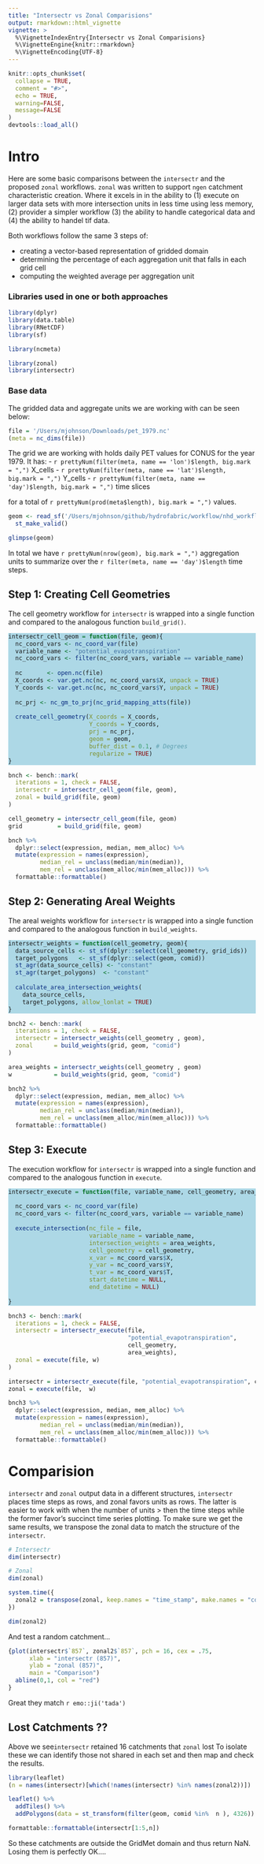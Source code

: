 ```yaml
---
title: "Intersectr vs Zonal Comparisions"
output: rmarkdown::html_vignette
vignette: >
  %\VignetteIndexEntry{Intersectr vs Zonal Comparisions}
  %\VignetteEngine{knitr::rmarkdown}
  %\VignetteEncoding{UTF-8}
---
```


```r
knitr::opts_chunk$set(
  collapse = TRUE,
  comment = "#>",
  echo = TRUE, 
  warning=FALSE, 
  message=FALSE
)
devtools::load_all()
```

<style>
div.blue pre   { background-color:lightblue; }
div.blue pre.r { background-color:lightblue; }
</style>

# Intro

Here are some basic comparisons between the `intersectr` and the proposed `zonal` workflows. `zonal` was written to support `ngen` catchment characteristic creation. Where it excels in in the ability to (1) execute on larger data sets with more intersection units in less time using less memory, (2) provider a simpler workflow (3) the ability to handle categorical data and (4) the ability to handel tif data.

Both workflows follow the same 3 steps of:

- creating a vector-based representation of gridded domain  
- determining the percentage of each aggregation unit that falls in each grid cell  
- computing the weighted average per aggregation unit  
  
### Libraries used in one or both approaches
```r
library(dplyr)
library(data.table)
library(RNetCDF)
library(sf)

library(ncmeta)

library(zonal)
library(intersectr)
```

### Base data

The gridded data and aggregate units we are working with can be seen below:

```r
file = '/Users/mjohnson/Downloads/pet_1979.nc'
(meta = nc_dims(file))
```

The grid we are working with holds daily PET values for CONUS for the year 1979. It has:
 - `r prettyNum(filter(meta, name == 'lon')$length, big.mark = ",")` X_cells
 - `r prettyNum(filter(meta, name == 'lat')$length, big.mark = ",")` Y_cells 
 - `r prettyNum(filter(meta, name == 'day')$length, big.mark = ",")` time slices 

for a total of `r prettyNum(prod(meta$length), big.mark = ",")` values.

```r
geom <- read_sf('/Users/mjohnson/github/hydrofabric/workflow/nhd_workflows/cache/ngen_01a-4.gpkg', "catchments") %>% 
  st_make_valid()

glimpse(geom)
```
  
In total we have `r prettyNum(nrow(geom), big.mark = ",")` aggregation units to summarize over the `r filter(meta, name == 'day')$length` time steps.

## Step 1: Creating Cell Geometries

The cell geometry workflow for `intersectr` is wrapped into a single function and compared to the analogous function `build_grid()`.

<div class = "blue">
```r
intersectr_cell_geom = function(file, geom){
  nc_coord_vars <- nc_coord_var(file)
  variable_name <- "potential_evapotranspiration"
  nc_coord_vars <- filter(nc_coord_vars, variable == variable_name)
  
  nc       <- open.nc(file)
  X_coords <- var.get.nc(nc, nc_coord_vars$X, unpack = TRUE)
  Y_coords <- var.get.nc(nc, nc_coord_vars$Y, unpack = TRUE)
  
  nc_prj <- nc_gm_to_prj(nc_grid_mapping_atts(file))
  
  create_cell_geometry(X_coords = X_coords,
                       Y_coords = Y_coords,
                       prj = nc_prj,
                       geom = geom, 
                       buffer_dist = 0.1, # Degrees
                       regularize = TRUE)
}
```
</div>

```r
bnch <- bench::mark(
  iterations = 1, check = FALSE,
  intersectr = intersectr_cell_geom(file, geom),
  zonal = build_grid(file, geom)
)
```


```r
cell_geometry = intersectr_cell_geom(file, geom)
grid          = build_grid(file, geom)

bnch %>%
  dplyr::select(expression, median, mem_alloc) %>%
  mutate(expression = names(expression),
         median_rel = unclass(median/min(median)),
         mem_rel = unclass(mem_alloc/min(mem_alloc))) %>% 
  formattable::formattable()
```

## Step 2: Generating Areal Weights

The areal weights workflow for `intersectr` is wrapped into a single function and compared to the analogous function in `build_weights`.

<div class = "blue">
```r
intersectr_weights = function(cell_geometry, geom){
  data_source_cells <- st_sf(dplyr::select(cell_geometry, grid_ids))
  target_polygons   <- st_sf(dplyr::select(geom, comid))
  st_agr(data_source_cells) <- "constant"
  st_agr(target_polygons)  <- "constant"
  
  calculate_area_intersection_weights(
    data_source_cells,
    target_polygons, allow_lonlat = TRUE)
}
```
</div>

```r
bnch2 <- bench::mark(
  iterations = 1, check = FALSE,
  intersectr = intersectr_weights(cell_geometry , geom),
  zonal      = build_weights(grid, geom, "comid")
)
```

```r
area_weights = intersectr_weights(cell_geometry , geom)
w            = build_weights(grid, geom, "comid")

bnch2 %>%
  dplyr::select(expression, median, mem_alloc) %>%
  mutate(expression = names(expression),
         median_rel = unclass(median/min(median)),
         mem_rel = unclass(mem_alloc/min(mem_alloc))) %>% 
  formattable::formattable()
```

## Step 3: Execute

The execution workflow for `intersectr` is wrapped into a single function and compared to the analogous function in `execute`.

<div class = "blue">
```r
intersectr_execute = function(file, variable_name, cell_geometry, area_weights){
  
  nc_coord_vars <- nc_coord_var(file)
  nc_coord_vars <- filter(nc_coord_vars, variable == variable_name)
  
  execute_intersection(nc_file = file,
                       variable_name = variable_name,
                       intersection_weights = area_weights,
                       cell_geometry = cell_geometry, 
                       x_var = nc_coord_vars$X,
                       y_var = nc_coord_vars$Y,
                       t_var = nc_coord_vars$T, 
                       start_datetime = NULL, 
                       end_datetime = NULL)
  
}
```
</div>

```r
bnch3 <- bench::mark(
  iterations = 1, check = FALSE,
  intersectr = intersectr_execute(file, 
                                  "potential_evapotranspiration", 
                                  cell_geometry, 
                                  area_weights),
  zonal = execute(file, w)
)
```

```r
intersectr = intersectr_execute(file, "potential_evapotranspiration", cell_geometry, area_weights)
zonal = execute(file,  w)

bnch3 %>%
  dplyr::select(expression, median, mem_alloc) %>%
  mutate(expression = names(expression),
         median_rel = unclass(median/min(median)),
         mem_rel = unclass(mem_alloc/min(mem_alloc))) %>% 
  formattable::formattable()
```


# Comparision

`intersectr` and `zonal` output data in a different structures, `intersectr` places time steps as rows, and zonal favors units as rows. The latter is easier to work with when the number of units > then the time steps while the former favor's succinct time series plotting. To make sure we get the same results, we transpose the zonal data to match the structure of the `intersectr`.

```r
# Intersectr
dim(intersectr)

# Zonal
dim(zonal)

system.time({
  zonal2 = transpose(zonal, keep.names = "time_stamp", make.names = "comid")
})

dim(zonal2)
```

And test a random catchment...

```r
{plot(intersectr$`857`, zonal2$`857`, pch = 16, cex = .75, 
      xlab = "intersectr (857)",
      ylab = "zonal (857)",
      main = "Comparison")
  abline(0,1, col = "red")
}
```

Great they match `r emo::ji('tada')`

## Lost Catchments ??

Above we see`intersectr` retained 16 catchments that `zonal` lost To isolate these we can identify those not shared in each set and then map and check the results.

```r
library(leaflet)
(n = names(intersectr)[which(!names(intersectr) %in% names(zonal2))])

leaflet() %>% 
  addTiles() %>% 
  addPolygons(data = st_transform(filter(geom, comid %in%  n ), 4326))

formattable::formattable(intersectr[1:5,n])
```

So these catchments are outside the GridMet domain and thus return NaN. Losing them is perfectly OK....




